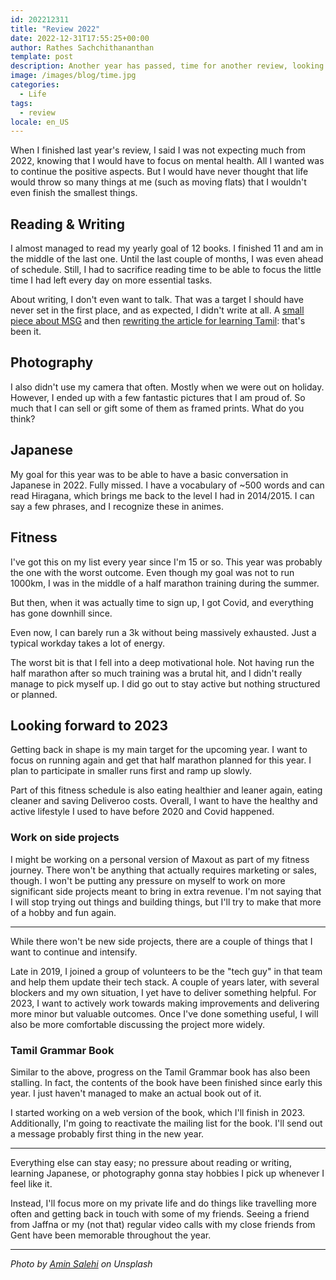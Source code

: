 ```yaml
---
id: 202212311
title: "Review 2022"
date: 2022-12-31T17:55:25+00:00
author: Rathes Sachchithananthan
template: post
description: Another year has passed, time for another review, looking at what happened in my life in 2022.
image: /images/blog/time.jpg
categories:
  - Life
tags:
  - review
locale: en_US
---
```


When I finished last year's review, I said I was not expecting much from 2022, knowing that I would have to focus on mental health. All I wanted was to continue the positive aspects. But I would have never thought that life would throw so many things at me (such as moving flats) that I wouldn't even finish the smallest things.

## Reading & Writing

I almost managed to read my yearly goal of 12 books. I finished 11 and am in the middle of the last one. Until the last couple of months, I was even ahead of schedule. Still, I had to sacrifice reading time to be able to focus the little time I had left every day on more essential tasks.

About writing, I don't even want to talk. That was a target I should have never set in the first place, and as expected, I didn't write at all. A [small piece about MSG](/blog/en/msg-controversy) and then [rewriting the article for learning Tamil](https://learn-tamil.com/blog/is-it-hard-to-learn-tamil): that's been it.

## Photography

I also didn't use my camera that often. Mostly when we were out on holiday. However, I ended up with a few fantastic pictures that I am proud of. So much that I can sell or gift some of them as framed prints. What do you think?

## Japanese

My goal for this year was to be able to have a basic conversation in Japanese in 2022. Fully missed. I have a vocabulary of ~500 words and can read Hiragana, which brings me back to the level I had in 2014/2015. I can say a few phrases, and I recognize these in animes.

## Fitness

I've got this on my list every year since I'm 15 or so. This year was probably the one with the worst outcome. Even though my goal was not to run 1000km, I was in the middle of a half marathon training during the summer.

But then, when it was actually time to sign up, I got Covid, and everything has gone downhill since.

Even now, I can barely run a 3k without being massively exhausted. Just a typical workday takes a lot of energy.

The worst bit is that I fell into a deep motivational hole. Not having run the half marathon after so much training was a brutal hit, and I didn't really manage to pick myself up. I did go out to stay active but nothing structured or planned.

## Looking forward to 2023

Getting back in shape is my main target for the upcoming year. I want to focus on running again and get that half marathon planned for this year. I plan to participate in smaller runs first and ramp up slowly.

Part of this fitness schedule is also eating healthier and leaner again, eating cleaner and saving Deliveroo costs. Overall, I want to have the healthy and active lifestyle I used to have before 2020 and Covid happened.

### Work on side projects

I might be working on a personal version of Maxout as part of my fitness journey. There won't be anything that actually requires marketing or sales, though. I won't be putting any pressure on myself to work on more significant side projects meant to bring in extra revenue. I'm not saying that I will stop trying out things and building things, but I'll try to make that more of a hobby and fun again.

---

While there won't be new side projects, there are a couple of things that I want to continue and intensify.

Late in 2019, I joined a group of volunteers to be the "tech guy" in that team and help them update their tech stack. A couple of years later, with several blockers and my own situation, I yet have to deliver something helpful. For 2023, I want to actively work towards making improvements and delivering more minor but valuable outcomes. Once I've done something useful, I will also be more comfortable discussing the project more widely.

### Tamil Grammar Book

Similar to the above, progress on the Tamil Grammar book has also been stalling. In fact, the contents of the book have been finished since early this year. I just haven't managed to make an actual book out of it.

I started working on a web version of the book, which I'll finish in 2023. Additionally, I'm going to reactivate the mailing list for the book. I'll send out a message probably first thing in the new year.

---

Everything else can stay easy; no pressure about reading or writing, learning Japanese, or photography gonna stay hobbies I pick up whenever I feel like it.

Instead, I'll focus more on my private life and do things like travelling more often and getting back in touch with some of my friends. Seeing a friend from Jaffna or my (not that) regular video calls with my close friends from Gent have been memorable throughout the year.

---

_Photo by [Amin Salehi](https://unsplash.com/@aminsalehi) on Unsplash_
